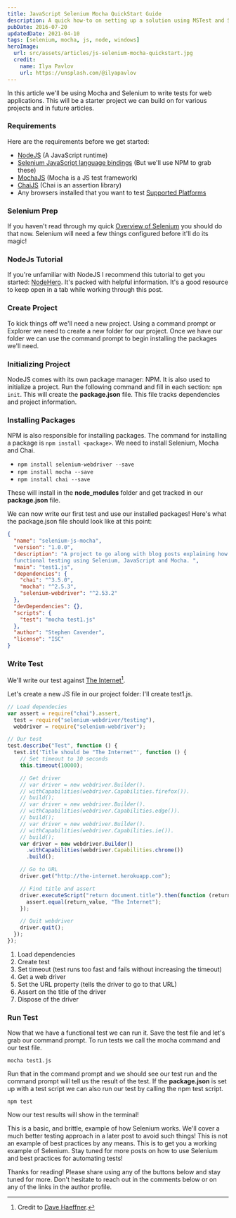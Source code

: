 ```yaml
---
title: JavaScript Selenium Mocha QuickStart Guide
description: A quick how-to on setting up a solution using MSTest and Selenium!
pubDate: 2016-07-20
updatedDate: 2021-04-10
tags: [selenium, mocha, js, node, windows]
heroImage:
  url: src/assets/articles/js-selenium-mocha-quickstart.jpg
  credit:
    name: Ilya Pavlov
    url: https://unsplash.com/@ilyapavlov
---
```


In this article we'll be using Mocha and Selenium to write tests for web applications. This will be a starter project we can build on for various projects and in future articles.

### Requirements

Here are the requirements before we get started:

- [NodeJS](https://nodejs.org) (A JavaScript runtime)
- [Selenium JavaScript language bindings](http://docs.seleniumhq.org/download/) (But we'll use NPM to grab these)
- [MochaJS](http://mochajs.org/) (Mocha is a JS test framework)
- [ChaiJS](http://chaijs.com/) (Chai is an assertion library)
- Any browsers installed that you want to test [Supported Platforms](http://docs.seleniumhq.org/about/platforms.jsp)

### Selenium Prep

If you haven't read through my quick [Overview of Selenium](/2016/06/25/selenium-overview-setup) you should do that now. Selenium will need a few things configured before it'll do its magic!

### NodeJs Tutorial

If you're unfamiliar with NodeJS I recommend this tutorial to get you started: [NodeHero](https://blog.risingstack.com/node-hero-tutorial-getting-started-with-node-js/). It's packed with helpful information. It's a good resource to keep open in a tab while working through this post.

### Create Project

To kick things off we'll need a new project. Using a command prompt or Explorer we need to create a new folder for our project. Once we have our folder we can use the command prompt to begin installing the packages we'll need.

### Initializing Project

NodeJS comes with its own package manager: NPM. It is also used to initialize a project. Run the following command and fill in each section: `npm init`.
This will create the **package.json** file. This file tracks dependencies and project information.

### Installing Packages

NPM is also responsible for installing packages. The command for installing a package is `npm install <package>`. We need to install Selenium, Mocha and Chai.

- `npm install selenium-webdriver --save`
- `npm install mocha --save`
- `npm install chai --save`

These will install in the **node_modules** folder and get tracked in our **package.json** file.

We can now write our first test and use our installed packages! Here's what the package.json file should look like at this point:

```json
{
  "name": "selenium-js-mocha",
  "version": "1.0.0",
  "description": "A project to go along with blog posts explaining how to get started with
  functional testing using Selenium, JavaScript and Mocha. ",
  "main": "test1.js",
  "dependencies": {
    "chai": "^3.5.0",
    "mocha": "^2.5.3",
    "selenium-webdriver": "^2.53.2"
  },
  "devDependencies": {},
  "scripts": {
    "test": "mocha test1.js"
  },
  "author": "Stephen Cavender",
  "license": "ISC"
}
```

### Write Test

We'll write our test against [The Internet](http://the-internet.herokuapp.com/)[^theinternet].

[^theinternet]: Credit to [Dave Haeffner](http://davehaeffner.com/).

Let's create a new JS file in our project folder: I'll create test1.js.

```javascript
// Load dependecies
var assert = require("chai").assert,
  test = require("selenium-webdriver/testing"),
  webdriver = require("selenium-webdriver");

// Our test
test.describe("Test", function () {
  test.it('Title should be "The Internet"', function () {
    // Set timeout to 10 seconds
    this.timeout(10000);

    // Get driver
    // var driver = new webdriver.Builder().
    // withCapabilities(webdriver.Capabilities.firefox()).
    // build();
    // var driver = new webdriver.Builder().
    // withCapabilities(webdriver.Capabilities.edge()).
    // build();
    // var driver = new webdriver.Builder().
    // withCapabilities(webdriver.Capabilities.ie()).
    // build();
    var driver = new webdriver.Builder()
      .withCapabilities(webdriver.Capabilities.chrome())
      .build();

    // Go to URL
    driver.get("http://the-internet.herokuapp.com");

    // Find title and assert
    driver.executeScript("return document.title").then(function (return_value) {
      assert.equal(return_value, "The Internet");
    });

    // Quit webdriver
    driver.quit();
  });
});
```

1. Load dependencies
2. Create test
3. Set timeout (test runs too fast and fails without increasing the timeout)
4. Get a web driver
5. Set the URL property (tells the driver to go to that URL)
6. Assert on the title of the driver
7. Dispose of the driver

### Run Test

Now that we have a functional test we can run it. Save the test file and let's grab our command prompt. To run tests we call the mocha command and our test file.

`mocha test1.js`

Run that in the command prompt and we should see our test run and the command prompt will tell us the result of the test. If the **package.json** is set up with a test script we can also run our test by calling the npm test script.

`npm test`

Now our test results will show in the terminal!

This is a basic, and brittle, example of how Selenium works. We'll cover a much better testing approach in a later post to avoid such things! This is not an example of best practices by any means. This is to get you a working example of Selenium. Stay tuned for more posts on how to use Selenium and best practices for automating tests!

Thanks for reading! Please share using any of the buttons below and stay tuned for more. Don't hesitate to reach out in the comments below or on any of the links in the author profile.
